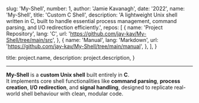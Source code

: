 
  slug: 'My-Shell',
  number: 1,
  author: 'Jamie Kavanagh',
  date: '2022',
  name: 'My-Shell',
  title: 'Custom C Shell',
  description:
    'A lightweight Unix shell written in C, built to handle essential process management, command parsing, and I/O redirection efficiently.',
  repos: [
    {
      name: 'Project Repository',
      lang: 'C',
      url: 'https://github.com/jay-kav/My-Shell/tree/main/src',
    },
    {
      name: 'Manual',
      lang: 'Markdown',
      url: 'https://github.com/jay-kav/My-Shell/tree/main/manual',
    },
  ],
}

  title: project.name,
  description: project.description,
}


---

**My-Shell** is a **custom Unix shell** built entirely in **C**.  
It implements core shell functionalities like **command parsing**, **process creation**, **I/O redirection**, and **signal handling**, designed to replicate real-world shell behaviour with clean, modular code.
